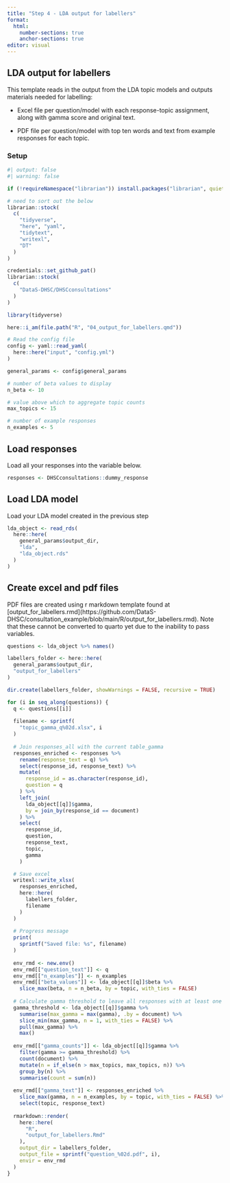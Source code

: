 ```yaml
---
title: "Step 4 - LDA output for labellers"
format: 
  html:
    number-sections: true
    anchor-sections: true
editor: visual
---
```


## LDA output for labellers

This template reads in the output from the LDA topic models and outputs materials needed for labelling:

-   Excel file per question/model with each response-topic assignment, along with gamma score and original text.

-   PDF file per question/model with top ten words and text from example responses for each topic.

### Setup {.unnumbered}

```r
#| output: false
#| warning: false

if (!requireNamespace("librarian")) install.packages("librarian", quiet = TRUE)

# need to sort out the below
librarian::stock(
  c(
    "tidyverse",
    "here", "yaml",
    "tidytext",
    "writexl",
    "DT"
  )
)

credentials::set_github_pat()
librarian::stock(
  c(
    "DataS-DHSC/DHSCconsultations"
  )
)

library(tidyverse)

here::i_am(file.path("R", "04_output_for_labellers.qmd"))

# Read the config file
config <- yaml::read_yaml(
  here::here("input", "config.yml")
)

general_params <- config$general_params

# number of beta values to display
n_beta <- 10

# value above which to aggregate topic counts
max_topics <- 15

# number of example responses
n_examples <- 5
```

## Load responses

Load all your responses into the variable below.

```r
responses <- DHSCconsultations::dummy_response
```

## Load LDA model

Load your LDA model created in the previous step

```r
lda_object <- read_rds(
  here::here(
    general_params$output_dir,
    "lda",
    "lda_object.rds"
  )
)
```

## Create excel and pdf files

PDF files are created using r markdown template found at \[output_for_labellers.rmd\](https://github.com/DataS-DHSC/consultation_example/blob/main/R/output_for_labellers.rmd). Note that these cannot be converted to quarto yet due to the inability to pass variables.

```r
questions <- lda_object %>% names()

labellers_folder <- here::here(
  general_params$output_dir,
  "output_for_labellers"
)

dir.create(labellers_folder, showWarnings = FALSE, recursive = TRUE)

for (i in seq_along(questions)) {
  q <- questions[[i]]
  
  filename <- sprintf(
    "topic_gamma_q%02d.xlsx", i
  )
  
  # Join responses_all with the current table_gamma
  responses_enriched <- responses %>%
    rename(response_text = q) %>%
    select(response_id, response_text) %>% 
    mutate(
      response_id = as.character(response_id),
      question = q
    ) %>%
    left_join(
      lda_object[[q]]$gamma, 
      by = join_by(response_id == document) 
    ) %>%
    select(
      response_id,
      question,
      response_text,
      topic,
      gamma
    )

  # Save excel
  writexl::write_xlsx(
    responses_enriched,
    here::here(
      labellers_folder,
      filename
    )
  )
  
  # Progress message
  print(
    sprintf("Saved file: %s", filename)
  )
  
  env_rmd <- new.env()
  env_rmd[["question_text"]] <- q
  env_rmd[["n_examples"]] <- n_examples
  env_rmd[["beta_values"]] <- lda_object[[q]]$beta %>%
    slice_max(beta, n = n_beta, by = topic, with_ties = FALSE)
  
  # Calculate gamma threshold to leave all responses with at least one topic.
  gamma_threshold <- lda_object[[q]]$gamma %>%
    summarise(max_gamma = max(gamma), .by = document) %>%
    slice_min(max_gamma, n = 1, with_ties = FALSE) %>%
    pull(max_gamma) %>%
    max()
  
  env_rmd[["gamma_counts"]] <- lda_object[[q]]$gamma %>% 
    filter(gamma >= gamma_threshold) %>% 
    count(document) %>% 
    mutate(n = if_else(n > max_topics, max_topics, n)) %>% 
    group_by(n) %>% 
    summarise(count = sum(n))
  
  env_rmd[["gamma_text"]] <- responses_enriched %>% 
    slice_max(gamma, n = n_examples, by = topic, with_ties = FALSE) %>%
    select(topic, response_text)
  
  rmarkdown::render(
    here::here(
      "R",
      "output_for_labellers.Rmd"
    ),
    output_dir = labellers_folder,
    output_file = sprintf("question_%02d.pdf", i),
    envir = env_rmd
  )
}
```
